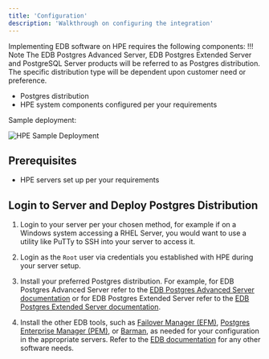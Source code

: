 ```yaml
---
title: 'Configuration'
description: 'Walkthrough on configuring the integration'
---
```


Implementing EDB software on HPE requires the following components:
!!! Note
    The EDB Postgres Advanced Server, EDB Postgres Extended Server and PostgreSQL Server products will be referred to as Postgres distribution.  The specific distribution type will be dependent upon customer need or preference.

- Postgres distribution
- HPE system components configured per your requirements

Sample deployment: 

![HPE Sample Deployment](Images/SampleDeployment.png)

## Prerequisites

- HPE servers set up per your requirements


## Login to Server and Deploy Postgres Distribution


1. Login to your server per your chosen method, for example if on a Windows system accessing a RHEL Server, you would want to use a utility like PuTTy to SSH into your server to access it.

2. Login as the `Root` user via credentials you established with HPE during your server setup.

3. Install your preferred Postgres distribution. For example, for EDB Postgres Advanced Server refer to the [EDB Postgres Advanced Server documentation](https://www.enterprisedb.com/docs/epas/latest/) or for EDB Postgres Extended Server refer to the [EDB Postgres Extended Server documentation](https://www.enterprisedb.com/docs/pge/latest/). 

4. Install the other EDB tools, such as [Failover Manager (EFM)](https://www.enterprisedb.com/docs/efm/latest/), [Postgres Enterprise Manager (PEM)](https://www.enterprisedb.com/docs/pem/latest/), or [Barman](https://www.enterprisedb.com/docs/supported-open-source/barman/), as needed for your configuration in the appropriate servers. Refer to the [EDB documentation](https://www.enterprisedb.com/docs) for any other software needs.




